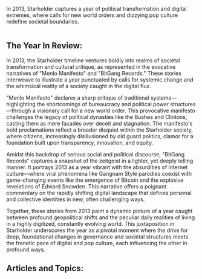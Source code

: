In 2013, Starholder captures a year of political transformation and digital extremes, where calls for new world orders and dizzying pop culture redefine societal boundaries.

<img src="https://www.blockstar.com/wp-content/uploads/2024/06/2013_menlo.png" alt="" />

## The Year In Review:
In 2013, the Starholder timeline ventures boldly into realms of societal transformation and cultural critique, as represented in the evocative narratives of "Menlo Manifesto" and "BitGang Records." These stories interweave to illustrate a year punctuated by calls for systemic change and the whimsical reality of a society caught in the digital flux.

"Menlo Manifesto" declares a sharp critique of traditional systems—highlighting the shortcomings of bureaucracy and political power structures—through a visionary call for a new world order. This provocative manifesto challenges the legacy of political dynasties like the Bushes and Clintons, casting them as mere facades over deceit and stagnation. The manifesto's bold proclamations reflect a broader disquiet within the Starholder society, where citizens, increasingly disillusioned by old guard politics, clamor for a foundation built upon transparency, innovation, and equity.

Amidst this backdrop of serious social and political discourse, "BitGang Records" captures a snapshot of the zeitgeist in a lighter, yet deeply telling manner. It portrays 2013 as a year vibrant with the absurdities of internet culture—where viral phenomena like Gangnam Style parodies coexist with game-changing events like the emergence of Bitcoin and the explosive revelations of Edward Snowden. This narrative offers a poignant commentary on the rapidly shifting digital landscape that defines personal and collective identities in new, often challenging ways.

Together, these stories from 2013 paint a dynamic picture of a year caught between profound geopolitical shifts and the peculiar daily realities of living in a highly digitized, constantly evolving world. This juxtaposition in Starholder underscores the year as a pivotal moment where the drive for deep, foundational changes in governance and societal structures meets the frenetic pace of digital and pop culture, each influencing the other in profound ways.

## Articles and Topics:

